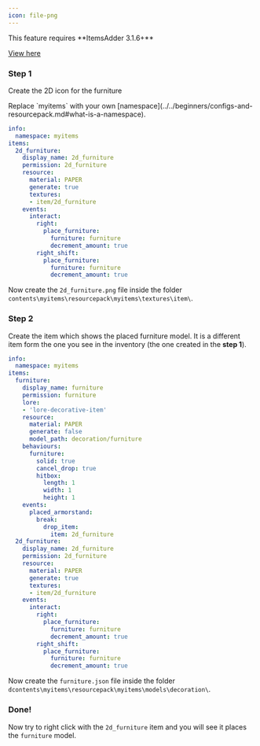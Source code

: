 ```yaml
---
icon: file-png
---
```


<Warning>
This feature requires **ItemsAdder 3.1.6+**
</Warning>



[View here](https://youtu.be/FOLoAAjV_oI)


### Step 1

Create the 2D icon for the furniture


<Note>
Replace `myitems` with your own [namespace](../../beginners/configs-and-resourcepack.md#what-is-a-namespace).
</Note>


```yaml
info:
  namespace: myitems
items:
  2d_furniture:
    display_name: 2d_furniture
    permission: 2d_furniture
    resource:
      material: PAPER
      generate: true
      textures:
      - item/2d_furniture
    events:
      interact:
        right:
          place_furniture:
            furniture: furniture
            decrement_amount: true
        right_shift:
          place_furniture:
            furniture: furniture
            decrement_amount: true
```

Now create the `2d_furniture.png` file inside the folder `contents\myitems\resourcepack\myitems\textures\item\`.

### Step 2

Create the item which shows the placed furniture model. It is a different item form the one you see in the inventory (the one created in the **step 1**).

```yaml
info:
  namespace: myitems
items:
  furniture:
    display_name: furniture
    permission: furniture
    lore:
    - 'lore-decorative-item'
    resource:
      material: PAPER
      generate: false
      model_path: decoration/furniture
    behaviours:
      furniture:
        solid: true
        cancel_drop: true
        hitbox:
          length: 1
          width: 1
          height: 1
    events:
      placed_armorstand:
        break:
          drop_item:
            item: 2d_furniture
  2d_furniture:
    display_name: 2d_furniture
    permission: 2d_furniture
    resource:
      material: PAPER
      generate: true
      textures:
      - item/2d_furniture
    events:
      interact:
        right:
          place_furniture:
            furniture: furniture
            decrement_amount: true
        right_shift:
          place_furniture:
            furniture: furniture
            decrement_amount: true
```

Now create the `furniture.json` file inside the folder `dcontents\myitems\resourcepack\myitems\models\decoration\`.

### Done!

Now try to right click with the `2d_furniture` item and you will see it places the `furniture` model.
